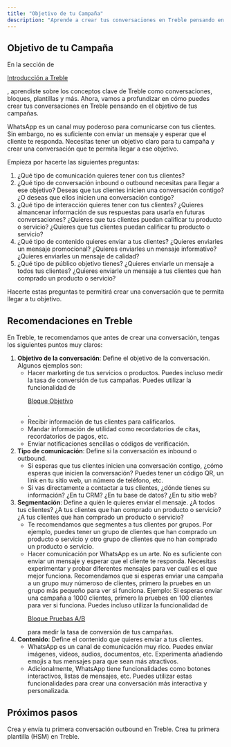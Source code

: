```yaml
---
title: "Objetivo de tu Campaña"
description: "Aprende a crear tus conversaciones en Treble pensando en el objetivo de tus campañas"
---
```


## Objetivo de tu Campaña

En la sección de <a class="article-link" href="/es/docs/intro-to-treble/welcome"><p>Introducción a Treble</p><Icon icon="arrow-up-right-from-square" iconType="solid" /></a>, aprendiste sobre los conceptos clave de Treble como conversaciones, bloques, plantillas y más. Ahora, vamos a profundizar en cómo puedes crear tus conversaciones en Treble pensando en el objetivo de tus campañas.

WhatsApp es un canal muy poderoso para comunicarse con tus clientes. Sin embargo, no es suficiente con enviar un mensaje y esperar que el cliente te responda. Necesitas tener un objetivo claro para tu campaña y crear una conversación que te permita llegar a ese objetivo.

Empieza por hacerte las siguientes preguntas:

1. ¿Qué tipo de comunicación quieres tener con tus clientes?
2. ¿Qué tipo de conversación inbound o outbound necesitas para llegar a ese objetivo? Deseas que tus clientes inicien una conversación contigo? ¿O deseas que ellos inicien una conversación contigo?
3. ¿Qué tipo de interacción quieres tener con tus clientes? ¿Quieres almancenar información de sus respuestas para usarla en futuras conversaciones? ¿Quieres que tus clientes puedan calificar tu producto o servicio? ¿Quieres que tus clientes puedan calificar tu producto o servicio?
4. ¿Qué tipo de contenido quieres enviar a tus clientes? ¿Quieres enviarles un mensaje promocional? ¿Quieres enviarles un mensaje informativo? ¿Quieres enviarles un mensaje de calidad?
5. ¿Qué tipo de público objetivo tienes? ¿Quieres enviarle un mensaje a todos tus clientes? ¿Quieres enviarle un mensaje a tus clientes que han comprado un producto o servicio? 

Hacerte estas preguntas te permitirá crear una conversación que te permita llegar a tu objetivo.

## Recomendaciones en Treble

En Treble, te recomendamos que antes de crear una conversación, tengas los siguientes puntos muy claros:

1. **Objetivo de la conversación**: Define el objetivo de la conversación. Algunos ejemplos son:
    - Hacer marketing de tus servicios o productos. Puedes incluso medir la tasa de conversión de tus campañas. Puedes utilizar la funcionalidad de <a class="article-link" href="/es/docs/build-with-treble/blocks/goal-block"><p>Bloque Objetivo</p><Icon icon="arrow-up-right-from-square" iconType="solid" /></a>.
    - Recibir información de tus clientes para calificarlos.
    - Mandar información de utilidad como recordatorios de citas, recordatorios de pagos, etc.
    - Enviar notificaciones sencillas o códigos de verificación.
2. **Tipo de comunicación**: Define si la conversación es inbound o outbound.
    - Si esperas que tus clientes inicien una conversación contigo, ¿cómo esperas que inicien la conversación? Puedes tener un código QR, un link en tu sitio web, un número de teléfono, etc.
    - Si vas directamente a contactar a tus clientes, ¿dónde tienes su información? ¿En tu CRM? ¿En tu base de datos? ¿En tu sitio web?
3. **Segmentación**: Define a quién le quieres enviar el mensaje. ¿A todos tus clientes? ¿A tus clientes que han comprado un producto o servicio? ¿A tus clientes que han comprado un producto o servicio?
    - Te recomendamos que segmentes a tus clientes por grupos. Por ejemplo, puedes tener un grupo de clientes que han comprado un producto o servicio y otro grupo de clientes que no han comprado un producto o servicio.
    - Hacer comunicación por WhatsApp es un arte. No es suficiente con enviar un mensaje y esperar que el cliente te responda. Necesitas experimentar y probar diferentes mensajes para ver cuál es el que mejor funciona. Recomendamos que si esperas enviar una campaña a un grupo muy númeroso de clientes, primero la pruebes en un grupo más pequeño para ver si funciona. Ejemplo: Si esperas enviar una campaña a 1000 clientes, primero la pruebes en 100 clientes para ver si funciona. Puedes incluso utilizar la funcionalidad de <a class="article-link" href="/es/docs/build-with-treble/blocks/ab-test"><p>Bloque Pruebas A/B</p><Icon icon="arrow-up-right-from-square" iconType="solid" /></a> para medir la tasa de conversión de tus campañas.
4. **Contenido**: Define el contenido que quieres enviar a tus clientes. 
    - WhatsApp es un canal de comunicación muy rico. Puedes enviar imágenes, videos, audios, documentos, etc. Experimenta añadiendo emojis a tus mensajes para que sean más atractivos. 
    - Adicionalmente, WhatsApp tiene funcionalidades como botones interactivos, listas de mensajes, etc. Puedes utilizar estas funcionalidades para crear una conversación más interactiva y personalizada.

<div class="hr"></div>

## Próximos pasos

<CardGroup cols={3}>
    <Card 
        title="Crea tu primera conversación outbound" 
        icon="check"
        href="/es/docs/intro-to-treble/outbound-convo"
    >
        Crea y envía tu primera conversación outbound en Treble.
    </Card>
    <Card 
        title="Crea tu primera plantilla (HSM)" 
        icon="code"
        href="/es/docs/meta/hsm-templates"
    >
        Crea tu primera plantilla (HSM) en Treble.
    </Card>
</CardGroup>